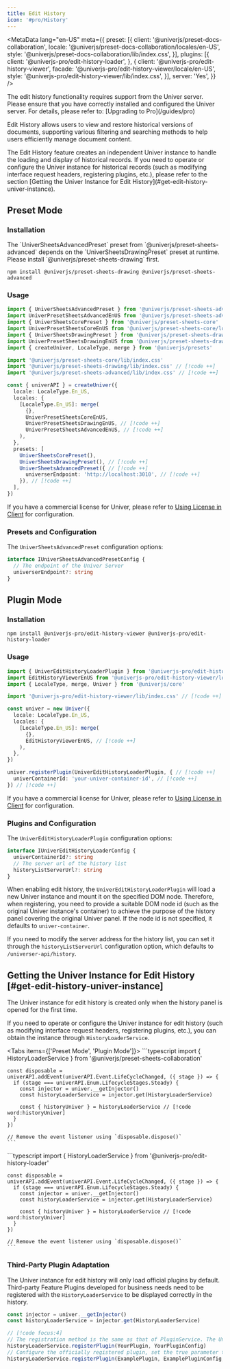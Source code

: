 ```yaml
---
title: Edit History
icon: '#pro/History'
---
```


<MetaData
  lang="en-US"
  meta={{
    preset: [{
      client: '@univerjs/preset-docs-collaboration',
      locale: '@univerjs/preset-docs-collaboration/locales/en-US',
      style: '@univerjs/preset-docs-collaboration/lib/index.css',
    }],
    plugins: [{
      client: '@univerjs-pro/edit-history-loader',
    }, {
      client: '@univerjs-pro/edit-history-viewer',
      facade: '@univerjs-pro/edit-history-viewer/locale/en-US',
      style: '@univerjs-pro/edit-history-viewer/lib/index.css',
    }],
    server: 'Yes',
  }}
/>

<Callout type="warning" title="Caution">
  The edit history functionality requires support from the Univer server. Please ensure that you have correctly installed and configured the Univer server. For details, please refer to: [Upgrading to Pro](/guides/pro)
</Callout>

Edit History allows users to view and restore historical versions of documents, supporting various filtering and searching methods to help users efficiently manage document content.

<Callout type="warning" title="Caution">
  The Edit History feature creates an independent Univer instance to handle the loading and display of historical records. If you need to operate or configure the Univer instance for historical records (such as modifying interface request headers, registering plugins, etc.), please refer to the section [Getting the Univer Instance for Edit History](#get-edit-history-univer-instance).
</Callout>

## Preset Mode

### Installation

<Callout>
  The `UniverSheetsAdvancedPreset` preset from `@univerjs/preset-sheets-advanced` depends on the `UniverSheetsDrawingPreset` preset at runtime. Please install `@univerjs/preset-sheets-drawing` first.
</Callout>

```package-install
npm install @univerjs/preset-sheets-drawing @univerjs/preset-sheets-advanced
```

### Usage

```typescript
import { UniverSheetsAdvancedPreset } from '@univerjs/preset-sheets-advanced' // [!code ++]
import UniverPresetSheetsAdvancedEnUS from '@univerjs/preset-sheets-advanced/locales/en-US' // [!code ++]
import { UniverSheetsCorePreset } from '@univerjs/preset-sheets-core'
import UniverPresetSheetsCoreEnUS from '@univerjs/preset-sheets-core/locales/en-US'
import { UniverSheetsDrawingPreset } from '@univerjs/preset-sheets-drawing' // [!code ++]
import UniverPresetSheetsDrawingEnUS from '@univerjs/preset-sheets-drawing/locales/en-US' // [!code ++]
import { createUniver, LocaleType, merge } from '@univerjs/presets'

import '@univerjs/preset-sheets-core/lib/index.css'
import '@univerjs/preset-sheets-drawing/lib/index.css' // [!code ++]
import '@univerjs/preset-sheets-advanced/lib/index.css' // [!code ++]

const { univerAPI } = createUniver({
  locale: LocaleType.En_US,
  locales: {
    [LocaleType.En_US]: merge(
      {},
      UniverPresetSheetsCoreEnUS,
      UniverPresetSheetsDrawingEnUS, // [!code ++]
      UniverPresetSheetsAdvancedEnUS, // [!code ++]
    ),
  },
  presets: [
    UniverSheetsCorePreset(),
    UniverSheetsDrawingPreset(), // [!code ++]
    UniverSheetsAdvancedPreset({ // [!code ++]
      universerEndpoint: 'http://localhost:3010', // [!code ++]
    }), // [!code ++]
  ],
})
```

If you have a commercial license for Univer, please refer to [Using License in Client](/guides/pro/license#in-preset-mode) for configuration.

### Presets and Configuration

The `UniverSheetsAdvancedPreset` configuration options:

```typescript
interface IUniverSheetsAdvancedPresetConfig {
  // The endpoint of the Univer Server
  universerEndpoint?: string
}
```

## Plugin Mode

### Installation

```package-install
npm install @univerjs-pro/edit-history-viewer @univerjs-pro/edit-history-loader
```

### Usage

```typescript
import { UniverEditHistoryLoaderPlugin } from '@univerjs-pro/edit-history-loader' // [!code ++]
import EditHistoryViewerEnUS from '@univerjs-pro/edit-history-viewer/locale/en-US' // [!code ++]
import { LocaleType, merge, Univer } from '@univerjs/core'

import '@univerjs-pro/edit-history-viewer/lib/index.css' // [!code ++]

const univer = new Univer({
  locale: LocaleType.En_US,
  locales: {
    [LocaleType.En_US]: merge(
      {},
      EditHistoryViewerEnUS, // [!code ++]
    ),
  },
})

univer.registerPlugin(UniverEditHistoryLoaderPlugin, { // [!code ++]
  univerContainerId: 'your-univer-container-id', // [!code ++]
}) // [!code ++]
```

If you have a commercial license for Univer, please refer to [Using License in Client](/guides/pro/license#in-plugin-mode) for configuration.

### Plugins and Configuration

The `UniverEditHistoryLoaderPlugin` configuration options:

```typescript
interface IUniverEditHistoryLoaderConfig {
  univerContainerId?: string
  // The server url of the history list
  historyListServerUrl?: string
}
```

When enabling edit history, the `UniverEditHistoryLoaderPlugin` will load a new Univer instance and mount it on the specified DOM node. Therefore, when registering, you need to provide a suitable DOM node id (such as the original Univer instance's container) to achieve the purpose of the history panel covering the original Univer panel. If the node id is not specified, it defaults to `univer-container`.

If you need to modify the server address for the history list, you can set it through the `historyListServerUrl` configuration option, which defaults to `/universer-api/history`.

## Getting the Univer Instance for Edit History [#get-edit-history-univer-instance]

<Callout title="Good to Know">
  The Univer instance for edit history is created only when the history panel is opened for the first time.
</Callout>

If you need to operate or configure the Univer instance for edit history (such as modifying interface request headers, registering plugins, etc.), you can obtain the instance through `HistoryLoaderService`.

<Tabs items={['Preset Mode', 'Plugin Mode']}>
  <Tab>
    ```typescript
    import { HistoryLoaderService } from '@univerjs/preset-sheets-collaboration'

    const disposable = univerAPI.addEvent(univerAPI.Event.LifeCycleChanged, ({ stage }) => {
      if (stage === univerAPI.Enum.LifecycleStages.Steady) {
        const injector = univer.__getInjector()
        const historyLoaderService = injector.get(HistoryLoaderService)

        const { historyUniver } = historyLoaderService // [!code word:historyUniver]
      }
    })

    // Remove the event listener using `disposable.dispose()`
    ```
  </Tab>
  <Tab>
    ```typescript
    import { HistoryLoaderService } from '@univerjs-pro/edit-history-loader'

    const disposable = univerAPI.addEvent(univerAPI.Event.LifeCycleChanged, ({ stage }) => {
      if (stage === univerAPI.Enum.LifecycleStages.Steady) {
        const injector = univer.__getInjector()
        const historyLoaderService = injector.get(HistoryLoaderService)

        const { historyUniver } = historyLoaderService // [!code word:historyUniver]
      }
    })

    // Remove the event listener using `disposable.dispose()`
    ```
  </Tab>
</Tabs>

### Third-Party Plugin Adaptation

The Univer instance for edit history will only load official plugins by default. Third-party Feature Plugins developed for business needs need to be registered with the `HistoryLoaderService` to be displayed correctly in the history.

```typescript
const injector = univer.__getInjector()
const historyLoaderService = injector.get(HistoryLoaderService)

// [!code focus:4]
// The registration method is the same as that of PluginService. The Univer instance for edit history will register the corresponding plugins according to the following configuration after creation.
historyLoaderService.registerPlugin(YourPlugin, YourPluginConfig)
// Configure the officially registered plugin, set the true parameter to indicate that the original configuration should be overridden
historyLoaderService.registerPlugin(ExamplePlugin, ExamplePluginConfig, true)
```
